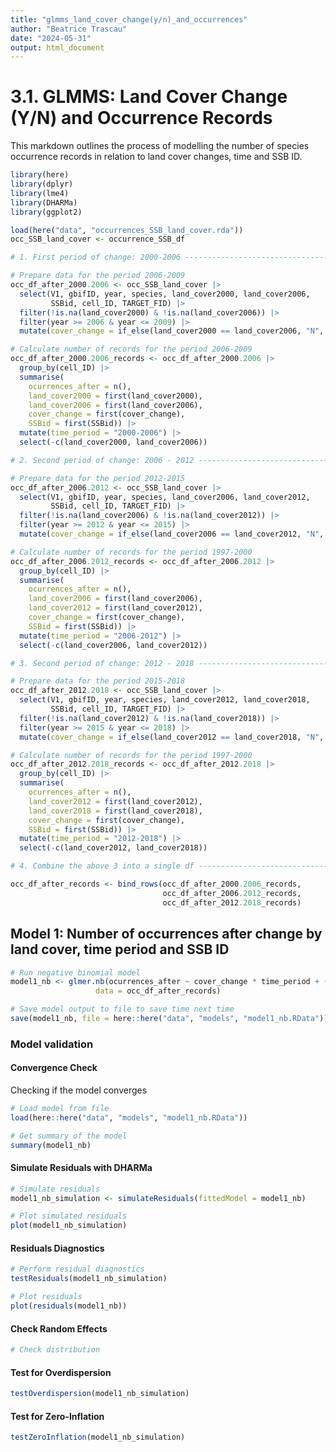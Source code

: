 ```yaml
---
title: "glmms_land_cover_change(y/n)_and_occurrences"
author: "Beatrice Trascau"
date: "2024-05-31"
output: html_document
---
```


# **3.1. GLMMS: Land Cover Change (Y/N) and Occurrence Records**

This markdown outlines the process of modelling the number of species occurrence records in relation to land cover changes, time and SSB ID.

```r
library(here)
library(dplyr)
library(lme4)
library(DHARMa)
library(ggplot2)
```

```r
load(here("data", "occurrences_SSB_land_cover.rda"))
occ_SSB_land_cover <- occurrence_SSB_df
```

```r

# 1. First period of change: 2000-2006 -------------------------------------------------

# Prepare data for the period 2006-2009
occ_df_after_2000.2006 <- occ_SSB_land_cover |>
  select(V1, gbifID, year, species, land_cover2000, land_cover2006, 
         SSBid, cell_ID, TARGET_FID) |>
  filter(!is.na(land_cover2000) & !is.na(land_cover2006)) |>
  filter(year >= 2006 & year <= 2009) |>
  mutate(cover_change = if_else(land_cover2000 == land_cover2006, "N", "Y"))

# Calculate number of records for the period 2006-2009
occ_df_after_2000.2006_records <- occ_df_after_2000.2006 |>
  group_by(cell_ID) |>
  summarise(
    ocurrences_after = n(),
    land_cover2000 = first(land_cover2000),
    land_cover2006 = first(land_cover2006),
    cover_change = first(cover_change),
    SSBid = first(SSBid)) |>
  mutate(time_period = "2000-2006") |>
  select(-c(land_cover2000, land_cover2006))

# 2. Second period of change: 2006 - 2012 ----------------------------------------------

# Prepare data for the period 2012-2015
occ_df_after_2006.2012 <- occ_SSB_land_cover |>
  select(V1, gbifID, year, species, land_cover2006, land_cover2012, 
         SSBid, cell_ID, TARGET_FID) |>
  filter(!is.na(land_cover2006) & !is.na(land_cover2012)) |>
  filter(year >= 2012 & year <= 2015) |>
  mutate(cover_change = if_else(land_cover2006 == land_cover2012, "N", "Y"))

# Calculate number of records for the period 1997-2000
occ_df_after_2006.2012_records <- occ_df_after_2006.2012 |>
  group_by(cell_ID) |>
  summarise(
    ocurrences_after = n(),
    land_cover2006 = first(land_cover2006),
    land_cover2012 = first(land_cover2012),
    cover_change = first(cover_change),
    SSBid = first(SSBid)) |>
  mutate(time_period = "2006-2012") |>
  select(-c(land_cover2006, land_cover2012))

# 3. Second period of change: 2012 - 2018 ----------------------------------------------

# Prepare data for the period 2015-2018
occ_df_after_2012.2018 <- occ_SSB_land_cover |>
  select(V1, gbifID, year, species, land_cover2012, land_cover2018, 
         SSBid, cell_ID, TARGET_FID) |>
  filter(!is.na(land_cover2012) & !is.na(land_cover2018)) |>
  filter(year >= 2015 & year <= 2018) |>
  mutate(cover_change = if_else(land_cover2012 == land_cover2018, "N", "Y"))

# Calculate number of records for the period 1997-2000
occ_df_after_2012.2018_records <- occ_df_after_2012.2018 |>
  group_by(cell_ID) |>
  summarise(
    ocurrences_after = n(),
    land_cover2012 = first(land_cover2012),
    land_cover2018 = first(land_cover2018),
    cover_change = first(cover_change),
    SSBid = first(SSBid)) |>
  mutate(time_period = "2012-2018") |>
  select(-c(land_cover2012, land_cover2018))

# 4. Combine the above 3 into a single df ----------------------------------------------

occ_df_after_records <- bind_rows(occ_df_after_2000.2006_records,
                                  occ_df_after_2006.2012_records,
                                  occ_df_after_2012.2018_records)

```

## Model 1: Number of occurrences after change by land cover, time period and SSB ID

```r

# Run negative binomial model
model1_nb <- glmer.nb(ocurrences_after ~ cover_change * time_period + (1|SSBid),
                   data = occ_df_after_records)

# Save model output to file to save time next time
save(model1_nb, file = here::here("data", "models", "model1_nb.RData"))
```

### Model validation

#### Convergence Check

Checking if the model converges

```r

# Load model from file
load(here::here("data", "models", "model1_nb.RData"))

# Get summary of the model
summary(model1_nb)
```

#### Simulate Residuals with DHARMa

```r

# Simulate residuals
model1_nb_simulation <- simulateResiduals(fittedModel = model1_nb)

# Plot simulated residuals
plot(model1_nb_simulation)
```

#### Residuals Diagnostics

```r

# Perform residual diagnostics
testResiduals(model1_nb_simulation)

# Plot residuals
plot(residuals(model1_nb))
```

#### Check Random Effects

```r

# Check distribution 
```

#### Test for Overdispersion

```r
testOverdispersion(model1_nb_simulation)
```

#### Test for Zero-Inflation

```r
testZeroInflation(model1_nb_simulation)
```
